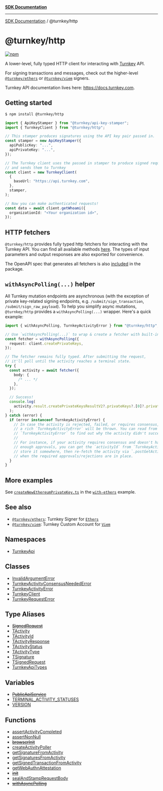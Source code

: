 [**SDK Documentation**](../../README.mdx)

***

[SDK Documentation](../../packages.mdx) / @turnkey/http

# @turnkey/http

[![npm](https://img.shields.io/npm/v/@turnkey/http?color=%234C48FF)](https://www.npmjs.com/package/@turnkey/http)

A lower-level, fully typed HTTP client for interacting with [Turnkey](https://turnkey.com) API.

For signing transactions and messages, check out the higher-level [`@turnkey/ethers`](https://www.npmjs.com/package/@turnkey/ethers) or [`@turnkey/viem`](https://www.npmjs.com/package/@turnkey/viem) signers.

Turnkey API documentation lives here: https://docs.turnkey.com.

## Getting started

```bash
$ npm install @turnkey/http
```

```typescript
import { ApiKeyStamper } from "@turnkey/api-key-stamper";
import { TurnkeyClient } from "@turnkey/http";

// This stamper produces signatures using the API key pair passed in.
const stamper = new ApiKeyStamper({
  apiPublicKey: "...",
  apiPrivateKey: "...",
});

// The Turnkey client uses the passed in stamper to produce signed requests
// and sends them to Turnkey
const client = new TurnkeyClient(
  {
    baseUrl: "https://api.turnkey.com",
  },
  stamper,
);

// Now you can make authenticated requests!
const data = await client.getWhoami({
  organizationId: "<Your organization id>",
});
```

## HTTP fetchers

`@turnkey/http` provides fully typed http fetchers for interacting with the Turnkey API. You can find all available methods [here](/packages/http/src/__generated__/services/coordinator/public/v1/public_api.fetcher.ts). The types of input parameters and output responses are also exported for convenience.

The OpenAPI spec that generates all fetchers is also [included](/packages/http/src/__generated__/services/coordinator/public/v1/public_api.swagger.json) in the package.

## `withAsyncPolling(...)` helper

All Turnkey mutation endpoints are asynchronous (with the exception of private key-related signing endpoints, e.g. `/submit/sign_transaction`, `/submit/sign_raw_payload`). To help you simplify async mutations, `@turnkey/http` provides a `withAsyncPolling(...)` wrapper. Here's a quick example:

```typescript
import { withAsyncPolling, TurnkeyActivityError } from "@turnkey/http";

// Use `withAsyncPolling(...)` to wrap & create a fetcher with built-in async polling support
const fetcher = withAsyncPolling({
  request: client.createPrivateKeys,
});

// The fetcher remains fully typed. After submitting the request,
// it'll poll until the activity reaches a terminal state.
try {
  const activity = await fetcher({
    body: {
      /* ... */
    },
  });

  // Success!
  console.log(
    activity.result.createPrivateKeysResultV2?.privateKeys?.[0]?.privateKeyId,
  );
} catch (error) {
  if (error instanceof TurnkeyActivityError) {
    // In case the activity is rejected, failed, or requires consensus,
    // a rich `TurnkeyActivityError` will be thrown. You can read from
    // `TurnkeyActivityError` to find out why the activity didn't succeed.
    //
    // For instance, if your activity requires consensus and doesn't have
    // enough approvals, you can get the `activityId` from `TurnkeyActivityError`,
    // store it somewhere, then re-fetch the activity via `.postGetActivity(...)`
    // when the required approvals/rejections are in place.
  }
}
```

## More examples

See [`createNewEthereumPrivateKey.ts`](/examples/with-ethers/src/createNewEthereumPrivateKey.ts) in the [`with-ethers`](/examples/with-ethers/) example.

## See also

- [`@turnkey/ethers`](https://www.npmjs.com/package/@turnkey/ethers): Turnkey Signer for [`Ethers`](https://docs.ethers.org/v6/api/providers/#Signer)
- [`@turnkey/viem`](https://www.npmjs.com/package/@turnkey/viem): Turnkey Custom Account for [`Viem`](https://viem.sh/docs/accounts/custom.html)

## Namespaces

- [TurnkeyApi](namespaces/TurnkeyApi/README.mdx)

## Classes

- [InvalidArgumentError](classes/InvalidArgumentError.mdx)
- [TurnkeyActivityConsensusNeededError](classes/TurnkeyActivityConsensusNeededError.mdx)
- [TurnkeyActivityError](classes/TurnkeyActivityError.mdx)
- [TurnkeyClient](classes/TurnkeyClient.mdx)
- [TurnkeyRequestError](classes/TurnkeyRequestError.mdx)

## Type Aliases

- [~~SignedRequest~~](type-aliases/SignedRequest.mdx)
- [TActivity](type-aliases/TActivity.mdx)
- [TActivityId](type-aliases/TActivityId.mdx)
- [TActivityResponse](type-aliases/TActivityResponse.mdx)
- [TActivityStatus](type-aliases/TActivityStatus.mdx)
- [TActivityType](type-aliases/TActivityType.mdx)
- [TSignature](type-aliases/TSignature.mdx)
- [TSignedRequest](type-aliases/TSignedRequest.mdx)
- [TurnkeyApiTypes](type-aliases/TurnkeyApiTypes.mdx)

## Variables

- [~~PublicApiService~~](variables/PublicApiService.mdx)
- [TERMINAL\_ACTIVITY\_STATUSES](variables/TERMINAL_ACTIVITY_STATUSES.mdx)
- [VERSION](variables/VERSION.mdx)

## Functions

- [assertActivityCompleted](functions/assertActivityCompleted.mdx)
- [assertNonNull](functions/assertNonNull.mdx)
- [~~browserInit~~](functions/browserInit.mdx)
- [createActivityPoller](functions/createActivityPoller.mdx)
- [getSignatureFromActivity](functions/getSignatureFromActivity.mdx)
- [getSignaturesFromActivity](functions/getSignaturesFromActivity.mdx)
- [getSignedTransactionFromActivity](functions/getSignedTransactionFromActivity.mdx)
- [getWebAuthnAttestation](functions/getWebAuthnAttestation.mdx)
- [~~init~~](functions/init.mdx)
- [sealAndStampRequestBody](functions/sealAndStampRequestBody.mdx)
- [~~withAsyncPolling~~](functions/withAsyncPolling.mdx)

